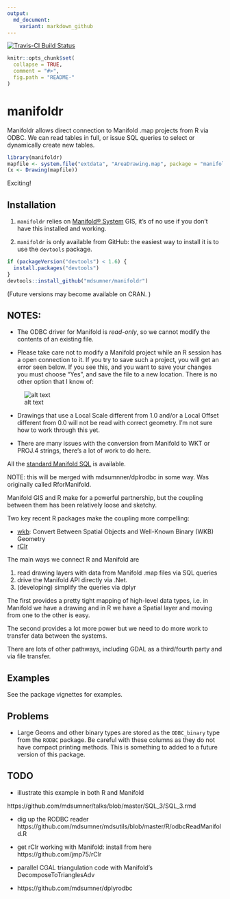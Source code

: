 ```yaml
---
output:
  md_document:
    variant: markdown_github
---
```


[![Travis-CI Build Status](https://travis-ci.org/r-gris/manifoldr.svg?branch=master)](https://travis-ci.org/r-gris/manifoldr)

<!-- README.md is generated from README.Rmd. Please edit that file -->
```r
knitr::opts_chunk$set(
  collapse = TRUE,
  comment = "#>",
  fig.path = "README-"
)
```
# manifoldr

Manifoldr allows direct connection to Manifold .map projects from R via ODBC. We can read tables in full, or issue SQL queries to select or dynamically create new tables. 


```r
library(manifoldr)
mapfile <- system.file("extdata", "AreaDrawing.map", package = "manifoldr")
(x <- Drawing(mapfile))
```

Exciting!

## Installation

1) `manifoldr` relies on [Manifold® System](http://www.manifold.net) GIS, it's of no use if you don't have this installed and working. 

2) `manifoldr` is only available from GitHub: the easiest way to install it is to use the `devtools` package. 

```R
if (packageVersion("devtools") < 1.6) {
  install.packages("devtools")
}
devtools::install_github("mdsumner/manifoldr")
```

(Future versions may become available on CRAN. )


## NOTES: 

* The ODBC driver for Manifold is *read-only*, so we cannot modify the contents of an existing file. 

* Please take care not to modify a Manifold project while an R session has a open connection to it. If you try to save such a project, you will get an error seen below. If you see this, and you want to save your changes you must choose "Yes", and save the file to a new location. There is no other option that I know of: 

![alt text](inst/extdata/openCon.png)

* Drawings that use a Local Scale different from 1.0 and/or a Local Offset different from 0.0 will not be read with correct geometry. I'm not sure how to work through this yet. 

* There are many issues with the conversion from Manifold to WKT or PROJ.4 strings, there's a lot of work to do here. 

All the [standard Manifold SQL](http://www.georeference.org/doc/manifold.htm#sql_in_manifold_system.htm) is available. 

NOTE: this will be merged with mdsumnner/dplrodbc in some way.  Was originally called RforManifold. 


Manifold GIS and R make for a powerful partnership, but the coupling between them has been relatively loose and sketchy. 

Two key recent R packages make the coupling more compelling:

* [wkb](http://cran.rstudio.com/web/packages/wkb/index.html): Convert Between Spatial Objects and Well-Known Binary (WKB) Geometry
* [rClr](https://rclr.codeplex.com)

The main ways we connect R and Manifold are 

1) read drawing layers with data from Manifold .map files via SQL queries
2) drive the Manifold API directly via .Net. 
3) (developing) simplify the queries via dplyr

The first provides a pretty tight mapping of high-level data types, i.e. in Manifold we have a drawing and in R we have a Spatial layer and moving from one to the other is easy. 

The second provides a lot more power but we need to do more work to transfer data between the systems. 

There are lots of other pathways, including GDAL as a third/fourth party and via file transfer. 





## Examples

See the package vignettes for examples. 


## Problems

* Large Geoms and other binary types are stored as the `ODBC_binary` type from the `RODBC` package. Be careful with these columns as they do not have compact printing methods. This is something to added to a future version of this package. 

## TODO

* illustrate this example in both  R and Manifold 

https://github.com/mdsumner/talks/blob/master/SQL_3/SQL_3.rmd

* dig up the RODBC reader https://github.com/mdsumner/mdsutils/blob/master/R/odbcReadManifold.R

* get rClr working with Manifold: install from here https://github.com/jmp75/rClr

* parallel CGAL triangulation code with Manifold's DecomposeToTrianglesAdv

* https://github.com/mdsumner/dplyrodbc
